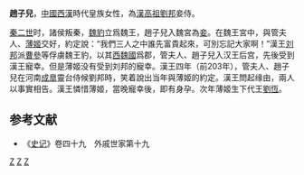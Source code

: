 '''趙子兒'''，[[中國|中國]][[西汉|西漢]]時代皇族女性，為[[劉邦|漢高祖劉邦]]妾侍。

[[秦二世|秦二世]]时，諸侯叛秦，[[魏豹|魏豹]]立爲魏王，趙子兒入魏宮為[[妾|妾]]。在魏王宮中，與管夫人、[[薄姬|薄姬]]交好，約定說：“我們三人之中誰先富貴起來，可別忘記大家啊！”漢王[[刘邦|刘邦]]派[[曹參|曹參]]等俘虜魏王豹，以其[[西魏國|西魏國]]爲郡，管夫人、趙子兒入汉王后宫，先後受到漢王寵幸。但是薄姬没有受到刘邦的寵幸。漢王四年（前203年），管夫人、趙子兒在河南[[成臯|成臯]]靈台侍候劉邦時，笑着說出当年與薄姬的約定。漢王問起缘由，兩人以事實相告。漢王憐惜薄姬，當晚寵幸後，即有身孕。次年薄姬生下代王[[漢文帝|劉恆]]。
== 参考文献 ==
* 《[[史记|史记]]》卷四十九　外戚世家第十九

[[Category:西漢妃嬪|Z]]
[[Category:秦朝人|Z]]
[[Category:赵姓|Z]]